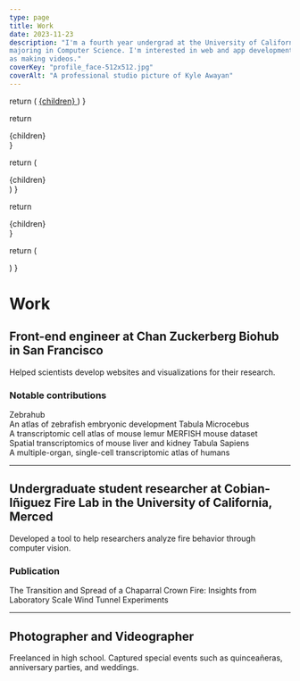 ```yaml
---
type: page
title: Work
date: 2023-11-23
description: "I'm a fourth year undergrad at the University of California, Merced. I'm
majoring in Computer Science. I'm interested in web and app development, as well
as making videos."
coverKey: "profile_face-512x512.jpg"
coverAlt: "A professional studio picture of Kyle Awayan"
---
```



  return (
    <a href={link} target="_blank" rel="noreferrer" className="text-xl">
      {children}
    </a>
  )
}

  return <div className="grid grid-cols-2 gap-8">{children}</div>
}

  return (
    <div className="nx-not-prose grid grid-cols-2 gap-4 pt-6">{children}</div>
  )
}

  return <div className="grid gap-4 content-start">{children}</div>
}

  return (
    <div>
      <ImageWithCaption
        src={src}
        alt={alt}
        sizes="(max-width: 768px) 50vw, (max-width: 1200px) 33vw, 25vw"
      />
    </div>
  )
}

# Work

## Front-end engineer at Chan Zuckerberg Biohub in San Francisco

Helped scientists develop websites and visualizations for their research.

### Notable contributions

<ContributionGrid>
  <ContributionCard link="https://zebrahub.ds.czbiohub.org">
    Zebrahub <br /> An atlas of zebrafish embryonic development
  </ContributionCard>
  <ContributionCard link="https://tabula-microcebus.ds.czbiohub.org">
    Tabula Microcebus <br /> A transcriptomic cell atlas of mouse lemur
  </ContributionCard>
  <ContributionCard link="https://spatial-transcriptomics.ds.czbiohub.org">
    MERFISH mouse dataset <br /> Spatial transcriptomics of mouse liver and
    kidney
  </ContributionCard>
  <ContributionCard link="https://tabula-sapiens-portal.ds.czbiohub.org">
    Tabula Sapiens <br /> A multiple-organ, single-cell transcriptomic atlas of
    humans
  </ContributionCard>
</ContributionGrid>

---

## Undergraduate student researcher at Cobian-Iñiguez Fire Lab in the University of California, Merced

Developed a tool to help researchers analyze fire behavior through computer
vision.

### Publication

<ContributionGrid>
  <ContributionCard link="https://www.hindawi.com/journals/jc/2022/5630594/">
    The Transition and Spread of a Chaparral Crown Fire: Insights from
    Laboratory Scale Wind Tunnel Experiments
  </ContributionCard>
</ContributionGrid>

---

## Photographer and Videographer

Freelanced in high school. Captured special events such as quinceañeras,
anniversary parties, and weddings.
